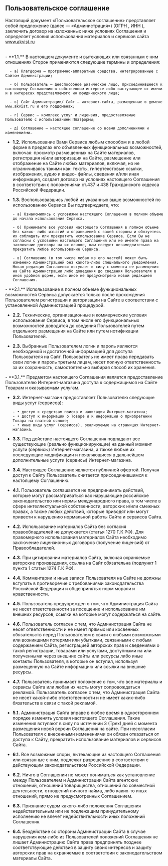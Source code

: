 
## Пользовательское соглашение

Настоящий документ «Пользовательское соглашение» представляет собой предложение (далее — «Администрация») (ОГРН , ИНН ), заключить договор на изложенных ниже условиях Соглашения и определяет условия использования материалов и сервисов сайта www.akvist.ru

<br />

<FoldDiv title='1. Общие положения Пользовательского соглашения'>
- **1.1.** В настоящем документе и вытекающих или связанным с ним отношениях Сторон применяются следующие термины и определения:

      - а) Платформа — программно-аппаратные средства, интегрированные с Сайтом Администрации;

      - б) Пользователь — дееспособное физическое лицо, присоединившееся к настоящему Соглашению в собственном интересе либо выступающее от имени и в интересах представляемого им юридического лица;

      - в) Сайт Администрации/ Сайт — интернет-сайты, размещенные в домене www.akvist.ru и его поддоменах;

      - г) Сервис — комплекс услуг и лицензия, предоставляемые Пользователю с использованием Платформы;

      - д) Соглашение — настоящее соглашение со всеми дополнениями и изменениями.

- **1.2.** Использование Вами Сервиса любым способом и в любой форме в пределах его объявленных функциональных возможностей, включая: просмотр размещенных на Сайте материалов, регистрация и/или авторизация на Сайте, размещение или отображение на Сайте любых материалов, включая, но не ограничиваясь такими как: тексты, гипертекстовые ссылки, изображения, аудио и видео- файлы, сведения и/или иная информация, создает договор на условиях настоящего Соглашения в соответствии с положениями ст.437 и 438 Гражданского кодекса Российской Федерации.

- **1.3.** Воспользовавшись любой из указанных выше возможностей по использованию Сервиса Вы подтверждаете, что:

      - а) Ознакомились с условиями настоящего Соглашения в полном объеме до начала использования Сервиса.

      - б) Принимаете все условия настоящего Соглашения в полном объеме без каких- либо изъятий и ограничений с вашей стороны и обязуетесь их соблюдать или прекратить использование Сервиса. Если Вы не согласны с условиями настоящего Соглашения или не имеете права на заключение договора на их основе, вам следует незамедлительно прекратить любое использование Сервиса.

      - в) Соглашение (в том числе любая из его частей) может быть изменено Администрацией без какого-либо специального уведомления. Новая редакция Соглашения вступает в силу с момента ее размещения на Сайте Администрации либо доведения до сведения Пользователя в иной удобной форме, если иное не предусмотрено новой редакцией Соглашения.

</FoldDiv>

<FoldDiv title='2. Общие условия пользования Сервисом'>
- **2.1.** Использование в полном объеме функциональных возможностей Сервиса допускается только после прохождения Пользователем регистрации и авторизации на Сайте в соответствии с установленной Администрацией процедурой.

- **2.2.** Технические, организационные и коммерческие условия использования Сервиса, в том числе его функциональных возможностей доводятся до сведения Пользователей путем отдельного размещения на Сайте или путем нотификации Пользователей.

- **2.3.** Выбранные Пользователем логин и пароль являются необходимой и достаточной информацией для доступа Пользователя на Сайт. Пользователь не имеет права передавать свои логин и пароль третьим лицам, несет полную ответственность за их сохранность, самостоятельно выбирая способ их хранения.

</FoldDiv>

<FoldDiv title='3. Лицензия на использование Сайта и допустимое использование Сервиса'>
- **3.1.** Предметом настоящего Соглашения является предоставление Пользователю Интернет-магазина доступа к содержащимся на Сайте Товарам и оказываемым услугам.

- **3.2.** Интернет-магазин предоставляет Пользователю следующие виды услуг (сервисов):

      - • доступ к средствам поиска и навигации Интернет-магазина;
      - • доступ к информации о Товаре и к информации о приобретении Товара на платной основе;
      - • иные виды услуг (сервисов), реализуемые на страницах Интернет-магазина.

- **3.3.** Под действие настоящего Соглашения подпадают все существующие (реально функционирующие) на данный момент услуги (сервисы) Интернет-магазина, а также любые их последующие модификации и появляющиеся в дальнейшем дополнительные услуги (сервисы) Интернет-магазина.

- **3.4.** Настоящее Соглашение является публичной офертой. Получая доступ к Сайту Пользователь считается присоединившимся к настоящему Соглашению.

</FoldDiv>

<FoldDiv title='4. Гарантии Пользователя'>

- **4.1.** Пользователь соглашается не предпринимать действий, которые могут рассматриваться как нарушающие российское законодательство или нормы международного права, в том числе в сфере интеллектуальной собственности, авторских и/или смежных правах, а также любых действий, которые приводят или могут привести к нарушению нормальной работы Сайта и сервисов Сайта.

- **4.2.** Использование материалов Сайта без согласия правообладателей не допускается (статья 1270 Г.К РФ). Для правомерного использования материалов Сайта необходимо заключение лицензионных договоров (получение лицензий) от Правообладателей.

- **4.3.** При цитировании материалов Сайта, включая охраняемые авторские произведения, ссылка на Сайт обязательна (подпункт 1 пункта 1 статьи 1274 Г.К РФ).

- **4.4.** Комментарии и иные записи Пользователя на Сайте не должны вступать в противоречие с требованиями законодательства Российской Федерации и общепринятых норм морали и нравственности.

- **4.5.** Пользователь предупрежден о том, что Администрация Сайта не несет ответственности за посещение и использование им внешних ресурсов, ссылки на которые могут содержаться на сайте.

- **4.6.** Пользователь согласен с тем, что Администрация Сайта не несет ответственности и не имеет прямых или косвенных обязательств перед Пользователем в связи с любыми возможными или возникшими потерями или убытками, связанными с любым содержанием Сайта, регистрацией авторских прав и сведениями о такой регистрации, товарами или услугами, доступными на или полученными через внешние сайты или ресурсы либо иные контакты Пользователя, в которые он вступил, используя размещенную на Сайте информацию или ссылки на внешние ресурсы.

- **4.7.** Пользователь принимает положение о том, что все материалы и сервисы Сайта или любая их часть могут сопровождаться рекламой. Пользователь согласен с тем, что Администрация Сайта не несет какой-либо ответственности и не имеет каких-либо бязательств в связи с такой рекламой.

</FoldDiv>

<FoldDiv title='5. Ограничения'>

- **5.1.** Администрация Сайта вправе в любое время в одностороннем порядке изменять условия настоящего Соглашения. Такие изменения вступают в силу по истечении 3 (Трех) дней с момента размещения новой версии Соглашения на сайте. При несогласии Пользователя с внесенными изменениями он обязан отказаться от доступа к Сайту, прекратить использование материалов и сервисов Сайта.

</FoldDiv>

<FoldDiv title='6. Прочие условия'>

- **6.1.** Все возможные споры, вытекающие из настоящего Соглашения или связанные с ним, подлежат разрешению в соответствии с действующим законодательством Российской Федерации.

- **6.2.** Ничто в Соглашении не может пониматься как установление между Пользователем и Администрации Сайта агентских отношений, отношений товарищества, отношений по совместной деятельности, отношений личного найма, либо каких-то иных отношений, прямо не предусмотренных Соглашением.

- **6.3.** Признание судом какого-либо положения Соглашения недействительным или не подлежащим принудительному исполнению не влечет недействительности иных положений Соглашения.

- **6.4.** Бездействие со стороны Администрации Сайта в случае нарушения кем-либо из Пользователей положений Соглашения не лишает Администрацию Сайта права предпринять позднее соответствующие действия в защиту своих интересов и защиту авторских прав на охраняемые в соответствии с законодательством материалы Сайта.

</FoldDiv>
